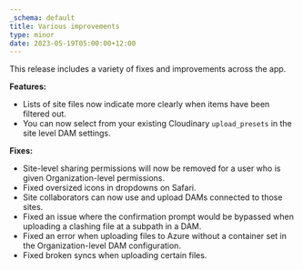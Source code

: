 ```yaml
---
_schema: default
title: Various improvements
type: minor
date: 2023-05-19T05:00:00+12:00
---
```

This release includes a variety of fixes and improvements across the app.

**Features:**

* Lists of site files now indicate more clearly when items have been filtered out.
* You can now select from your existing Cloudinary `upload_presets` in the site level DAM settings.

**Fixes:**

* Site-level sharing permissions will now be removed for a user who is given Organization-level permissions.
* Fixed oversized icons in dropdowns on Safari.
* Site collaborators can now use and upload DAMs connected to those sites.
* Fixed an issue where the confirmation prompt would be bypassed when uploading a clashing file at a subpath in a DAM.
* Fixed an error when uploading files to Azure without a container set in the Organization-level DAM configuration.
* Fixed broken syncs when uploading certain files.